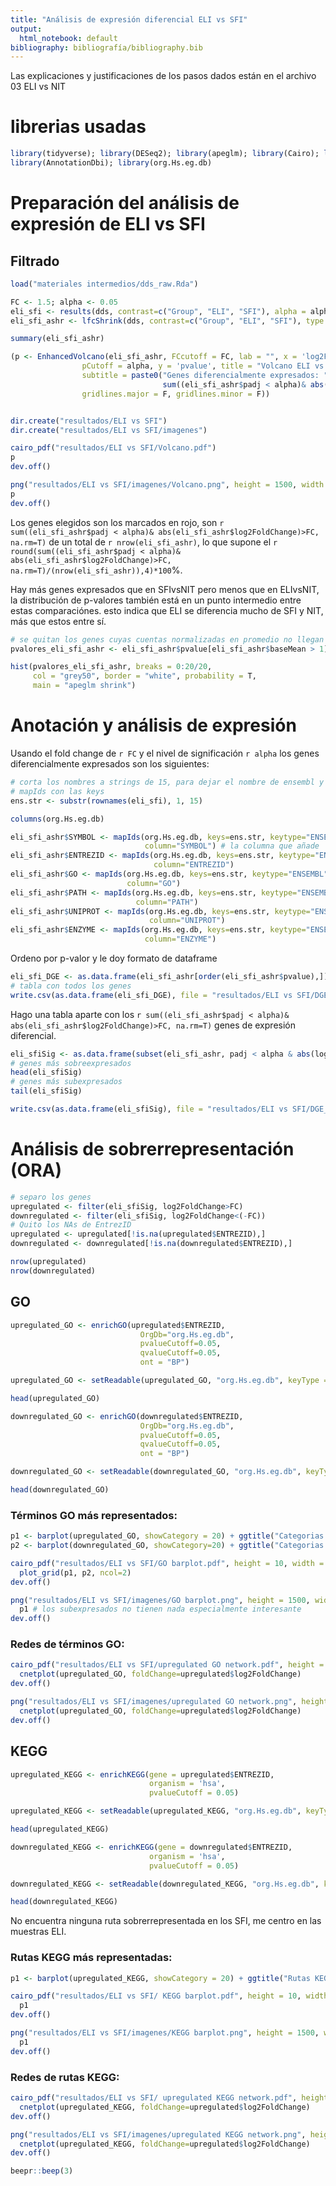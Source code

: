 ```yaml
---
title: "Análisis de expresión diferencial ELI vs SFI"
output:
  html_notebook: default
bibliography: bibliografía/bibliography.bib
---
```


Las explicaciones y justificaciones de los pasos dados están en el archivo 03 ELI vs NIT

# librerias usadas

```r
library(tidyverse); library(DESeq2); library(apeglm); library(Cairo); library(pheatmap); library(EnhancedVolcano); library(clusterProfiler); library(enrichplot); library(pathview)
library(AnnotationDbi); library(org.Hs.eg.db)
```

# Preparación del análisis de expresión de ELI vs SFI

## Filtrado

```r
load("materiales intermedios/dds_raw.Rda")

FC <- 1.5; alpha <- 0.05
eli_sfi <- results(dds, contrast=c("Group", "ELI", "SFI"), alpha = alpha)
eli_sfi_ashr <- lfcShrink(dds, contrast=c("Group", "ELI", "SFI"), type = "ashr", res=eli_sfi) # Con ashr shrink

summary(eli_sfi_ashr)

(p <- EnhancedVolcano(eli_sfi_ashr, FCcutoff = FC, lab = "", x = 'log2FoldChange',
                pCutoff = alpha, y = 'pvalue', title = "Volcano ELI vs SFI", 
                subtitle = paste0("Genes diferencialmente expresados: ",
                                  sum((eli_sfi_ashr$padj < alpha)& abs(eli_sfi_ashr$log2FoldChange)>FC, na.rm=T)),
                gridlines.major = F, gridlines.minor = F))


dir.create("resultados/ELI vs SFI")
dir.create("resultados/ELI vs SFI/imagenes")

cairo_pdf("resultados/ELI vs SFI/Volcano.pdf")
p
dev.off()

png("resultados/ELI vs SFI/imagenes/Volcano.png", height = 1500, width = 2000, res=200)
p
dev.off()
```

Los genes elegidos son los marcados en rojo, son `r sum((eli_sfi_ashr$padj < alpha)& abs(eli_sfi_ashr$log2FoldChange)>FC, na.rm=T)` de un total de `r nrow(eli_sfi_ashr)`, lo que supone el `r round(sum((eli_sfi_ashr$padj < alpha)& abs(eli_sfi_ashr$log2FoldChange)>FC, na.rm=T)/(nrow(eli_sfi_ashr)),4)*100`%.

Hay más genes expresados que en SFIvsNIT pero menos que en ELIvsNIT, la distribución de p-valores también está en un punto intermedio entre estas comparaciónes. esto indica que ELI se diferencia mucho de SFI y NIT, más que estos entre sí. 

```r
# se quitan los genes cuyas cuentas normalizadas en promedio no llegan a 1 porque añaden ruido
pvalores_eli_sfi_ashr <- eli_sfi_ashr$pvalue[eli_sfi_ashr$baseMean > 1] 

hist(pvalores_eli_sfi_ashr, breaks = 0:20/20,
     col = "grey50", border = "white", probability = T,
     main = "apeglm shrink")
```

# Anotación y análisis de expresión

Usando el fold change de `r FC` y el nivel de significación `r alpha` los genes diferencialmente expresados son los siguientes:

```r
# corta los nombres a strings de 15, para dejar el nombre de ensembl y que así se pueda localizar con 
# mapIds con las keys
ens.str <- substr(rownames(eli_sfi), 1, 15) 

columns(org.Hs.eg.db)

eli_sfi_ashr$SYMBOL <- mapIds(org.Hs.eg.db, keys=ens.str, keytype="ENSEMBL", multiVals="first",
                              column="SYMBOL") # la columna que añade
eli_sfi_ashr$ENTREZID <- mapIds(org.Hs.eg.db, keys=ens.str, keytype="ENSEMBL", multiVals="first",
                                column="ENTREZID")
eli_sfi_ashr$GO <- mapIds(org.Hs.eg.db, keys=ens.str, keytype="ENSEMBL", multiVals="first",
                          column="GO")
eli_sfi_ashr$PATH <- mapIds(org.Hs.eg.db, keys=ens.str, keytype="ENSEMBL", multiVals="first",
                            column="PATH")
eli_sfi_ashr$UNIPROT <- mapIds(org.Hs.eg.db, keys=ens.str, keytype="ENSEMBL", multiVals="first",
                               column="UNIPROT")
eli_sfi_ashr$ENZYME <- mapIds(org.Hs.eg.db, keys=ens.str, keytype="ENSEMBL", multiVals="first",
                              column="ENZYME")
```

Ordeno por p-valor y le doy formato de dataframe

```r
eli_sfi_DGE <- as.data.frame(eli_sfi_ashr[order(eli_sfi_ashr$pvalue),]) 
# tabla con todos los genes
write.csv(as.data.frame(eli_sfi_DGE), file = "resultados/ELI vs SFI/DGE.csv")
```

Hago una tabla aparte con los `r sum((eli_sfi_ashr$padj < alpha)& abs(eli_sfi_ashr$log2FoldChange)>FC, na.rm=T)` genes de expresión diferencial.

```r
eli_sfiSig <- as.data.frame(subset(eli_sfi_ashr, padj < alpha & abs(log2FoldChange)>FC)) %>% arrange(-log2FoldChange)
# genes más sobreexpresados
head(eli_sfiSig)
# genes más subexpresados
tail(eli_sfiSig)

write.csv(as.data.frame(eli_sfiSig), file = "resultados/ELI vs SFI/DGE_sig.csv")
```

# Análisis de sobrerrepresentación (ORA)

```r
# separo los genes
upregulated <- filter(eli_sfiSig, log2FoldChange>FC) 
downregulated <- filter(eli_sfiSig, log2FoldChange<(-FC)) 
# Quito los NAs de EntrezID
upregulated <- upregulated[!is.na(upregulated$ENTREZID),]
downregulated <- downregulated[!is.na(downregulated$ENTREZID),]

nrow(upregulated)
nrow(downregulated)
```

## GO

```r
upregulated_GO <- enrichGO(upregulated$ENTREZID, 
                             OrgDb="org.Hs.eg.db", 
                             pvalueCutoff=0.05,
                             qvalueCutoff=0.05, 
                             ont = "BP")

upregulated_GO <- setReadable(upregulated_GO, "org.Hs.eg.db", keyType = "ENTREZID")

head(upregulated_GO)
```

```r
downregulated_GO <- enrichGO(downregulated$ENTREZID, 
                             OrgDb="org.Hs.eg.db", 
                             pvalueCutoff=0.05,
                             qvalueCutoff=0.05, 
                             ont = "BP")

downregulated_GO <- setReadable(downregulated_GO, "org.Hs.eg.db", keyType = "ENTREZID")

head(downregulated_GO)
```

### Términos GO más representados:

```r
p1 <- barplot(upregulated_GO, showCategory = 20) + ggtitle("Categorias GO sobreexpresadas")
p2 <- barplot(downregulated_GO, showCategory=20) + ggtitle("Categorias GO subexpresadas")

cairo_pdf("resultados/ELI vs SFI/GO barplot.pdf", height = 10, width = 20)
  plot_grid(p1, p2, ncol=2)
dev.off()

png("resultados/ELI vs SFI/imagenes/GO barplot.png", height = 1500, width = 2000, res=200)
  p1 # los subexpresados no tienen nada especialmente interesante
dev.off()
```

### Redes de términos GO:

```r
cairo_pdf("resultados/ELI vs SFI/upregulated GO network.pdf", height = 10, width = 20)
  cnetplot(upregulated_GO, foldChange=upregulated$log2FoldChange)
dev.off()

png("resultados/ELI vs SFI/imagenes/upregulated GO network.png", height = 1500, width = 2000, res=200)
  cnetplot(upregulated_GO, foldChange=upregulated$log2FoldChange)
dev.off()
```

## KEGG

```r
upregulated_KEGG <- enrichKEGG(gene = upregulated$ENTREZID,
                               organism = 'hsa', 
                               pvalueCutoff = 0.05)

upregulated_KEGG <- setReadable(upregulated_KEGG, "org.Hs.eg.db", keyType = "ENTREZID")

head(upregulated_KEGG)
```

```r
downregulated_KEGG <- enrichKEGG(gene = downregulated$ENTREZID,
                               organism = 'hsa', 
                               pvalueCutoff = 0.05)

downregulated_KEGG <- setReadable(downregulated_KEGG, "org.Hs.eg.db", keyType = "ENTREZID")

head(downregulated_KEGG)
```
No encuentra ninguna ruta sobrerrepresentada en los SFI, me centro en las muestras ELI.

### Rutas KEGG más representadas:

```r
p1 <- barplot(upregulated_KEGG, showCategory = 20) + ggtitle("Rutas KEGG sobreexpresadas")

cairo_pdf("resultados/ELI vs SFI/ KEGG barplot.pdf", height = 10, width = 10)
  p1
dev.off()

png("resultados/ELI vs SFI/imagenes/KEGG barplot.png", height = 1500, width = 3000, res=200)
  p1
dev.off()
```

### Redes de rutas KEGG:

```r
cairo_pdf("resultados/ELI vs SFI/ upregulated KEGG network.pdf", height = 10, width = 20)
  cnetplot(upregulated_KEGG, foldChange=upregulated$log2FoldChange)
dev.off()

png("resultados/ELI vs SFI/imagenes/upregulated KEGG network.png", height = 1500, width = 2000, res=200)
  cnetplot(upregulated_KEGG, foldChange=upregulated$log2FoldChange)
dev.off()
```




```r
beepr::beep(3)
```